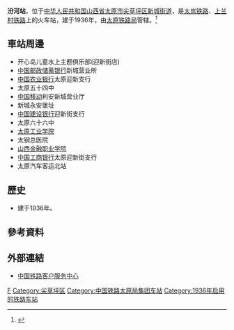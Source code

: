 {{Infobox China railway station 
|车站名称 = 汾河站
|图片 = 
|图片介绍 = 
|其他名称 = 
|车站拼音 = Fenhe
|英文名称 = Fenhe Railway Station
|车站代码 = 
|电报码 = FEV
|拼音码 = FHE
|车站地址 = [[山西省|山西省]][[太原市|太原市]][[尖草坪区|尖草坪区]][[新城街道_(太原市)|新城街道]]
|坐标 = 
|归属 = [[太原铁路局|太原铁路局]]
|线路 = [[太岚铁路|太岚铁路]]、[[上兰村铁路|上兰村铁路]]
|车站等级 = [[四等站_(中铁)|四等站]]
|月台数目 = 
|股道数目 = 
}}
'''汾河站'''，位于[[中华人民共和国|中华人民共和国]][[山西省|山西省]][[太原市|太原市]][[尖草坪区|尖草坪区]][[新城街道_(太原市)|新城街道]]，是[[太岚铁路|太岚铁路]]、[[上兰村铁路|上兰村铁路]]上的火车站，建于1936年，由[[太原铁路局|太原铁路局]]管辖。<ref>{{Cite web |url=http://search.huochepiao.com/huochezhan/jieshao/4250.htm |title=汾河火车站介绍 |access-date=2018-02-10 |archive-date=2019-06-13 |archive-url=https://web.archive.org/web/20190613175919/http://search.huochepiao.com/huochezhan/jieshao/4250.htm |dead-url=no }}</ref>
==車站周邊==
* 开心岛儿童水上主题俱乐部(迎新街店)
* [[中国邮政储蓄银行|中国邮政储蓄银行]]新城营业所
* [[中国农业银行|中国农业银行]]太原迎新支行
* 太原五十四中
* [[中国移动|中国移动]]利安新城营业厅
* 新城永安堡址
* [[中国建设银行|中国建设银行]]迎新街支行
* 太原六十六中
* [[太原工业学院|太原工业学院]]
* 太钢总医院
* [[山西金融职业学院|山西金融职业学院]]
* [[中国工商银行|中国工商银行]]太原迎新街支行
* 太原汽车客运北站

==歷史==
* 建于1936年。
==參考資料==
{{reflist}}
==外部連結==
* [http://www.12306.cn/mormhweb/ 中国铁路客户服务中心] {{Wayback|url=http://www.12306.cn/mormhweb/ |date=20180205163941 }}
{{China-rail-stub}}
{{上兰村铁路}}
{{太岚铁路}}
[[Category:太原市铁路车站|F]]
[[Category:尖草坪区|Category:尖草坪区]]
[[Category:中国铁路太原局集团车站|Category:中国铁路太原局集团车站]]
[[Category:1936年启用的铁路车站|Category:1936年启用的铁路车站]]
